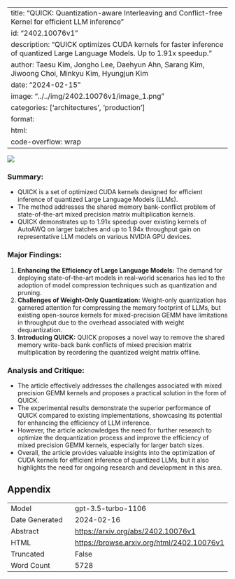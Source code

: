 
---
title: "QUICK: Quantization-aware Interleaving and Conflict-free Kernel for efficient LLM inference"
id: "2402.10076v1"
description: "QUICK optimizes CUDA kernels for faster inference of quantized Large Language Models. Up to 1.91x speedup."
author: Taesu Kim, Jongho Lee, Daehyun Ahn, Sarang Kim, Jiwoong Choi, Minkyu Kim, Hyungjun Kim
date: "2024-02-15"
image: "../../img/2402.10076v1/image_1.png"
categories: ['architectures', 'production']
format:
  html:
    code-overflow: wrap
---

![](../../img/2402.10076v1/image_1.png)

### **Summary:**
- QUICK is a set of optimized CUDA kernels designed for efficient inference of quantized Large Language Models (LLMs).
- The method addresses the shared memory bank-conflict problem of state-of-the-art mixed precision matrix multiplication kernels.
- QUICK demonstrates up to 1.91x speedup over existing kernels of AutoAWQ on larger batches and up to 1.94x throughput gain on representative LLM models on various NVIDIA GPU devices.

### Major Findings:
1. **Enhancing the Efficiency of Large Language Models:** The demand for deploying state-of-the-art models in real-world scenarios has led to the adoption of model compression techniques such as quantization and pruning.
2. **Challenges of Weight-Only Quantization:** Weight-only quantization has garnered attention for compressing the memory footprint of LLMs, but existing open-source kernels for mixed-precision GEMM have limitations in throughput due to the overhead associated with weight dequantization.
3. **Introducing QUICK:** QUICK proposes a novel way to remove the shared memory write-back bank conflicts of mixed precision matrix multiplication by reordering the quantized weight matrix offline.

### Analysis and Critique:
- The article effectively addresses the challenges associated with mixed precision GEMM kernels and proposes a practical solution in the form of QUICK.
- The experimental results demonstrate the superior performance of QUICK compared to existing implementations, showcasing its potential for enhancing the efficiency of LLM inference.
- However, the article acknowledges the need for further research to optimize the dequantization process and improve the efficiency of mixed precision GEMM kernels, especially for larger batch sizes.
- Overall, the article provides valuable insights into the optimization of CUDA kernels for efficient inference of quantized LLMs, but it also highlights the need for ongoing research and development in this area.

## Appendix

|          |          |
|----------|----------|
| Model     | gpt-3.5-turbo-1106       |
| Date Generated     | 2024-02-16       |
| Abstract | [https://arxiv.org/abs/2402.10076v1](https://arxiv.org/abs/2402.10076v1)        |
| HTML     | [https://browse.arxiv.org/html/2402.10076v1](https://browse.arxiv.org/html/2402.10076v1)       |
| Truncated       | False       |
| Word Count       | 5728       |